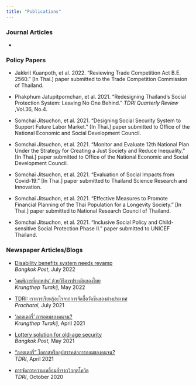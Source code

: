 ```yaml
---
title: "Publications"
---
```


### Journal Articles

-   

### Policy Papers

-   Jakkrit Kuanpoth, et al. 2022. “Reviewing Trade Competition Act B.E. 2560.” \[In Thai.\] paper submitted to the Trade Competition Commission of Thailand.

-   Phakphum Jatupitpornchan, et al. 2021. “Redesigning Thailand’s Social Protection System: Leaving No One Behind.” *TDRI Quarterly Review* ,Vol.36, No.4.

-   Somchai Jitsuchon, et al. 2021. “Designing Social Security System to Support Future Labor Market.” \[In Thai.\] paper submitted to Office of the National Economic and Social Development Council.

-   Somchai Jitsuchon, et al. 2021. “Monitor and Evaluate 12th National Plan Under the Strategy for Creating a Just Society and Reduce Inequality.” \[In Thai.\] paper submitted to Office of the National Economic and Social Development Council.

-   Somchai Jitsuchon, et al. 2021. “Evaluation of Social Impacts from Covid-19.” \[In Thai.\] paper submitted to Thailand Science Research and Innovation.

-   Somchai Jitsuchon, et al. 2021. “Effective Measures to Promote Financial Planning of the Thai Population for a Longevity Society.” \[In Thai.\] paper submitted to National Research Council of Thailand.

-   Somchai Jitsuchon, et al. 2021. “Inclusive Social Policy and Child-sensitive Social Protection Phase II.” paper submitted to UNICEF Thailand.

### Newspaper Articles/Blogs

-   [Disability benefits system needs revamp](https://www.bangkokpost.com/opinion/opinion/2340557/disability-benefits-system-needs-revamp)\
    *Bangkok Post*, July 2022

-   [‘คนพิการที่ตกหล่น’ ด้วยวิธีการประเมินของไทย](https://www.bangkokbiznews.com/columnist/1002528)\
    *Krungthep Turakij*, May 2022

-   [TDRI: เราควรเรียนรู้อะไรจากการจัดซื้อวัคซีนของต่างประเทศ](https://prachatai.com/journal/2021/07/94215)\
    *Prachatai*, July 2021

-   ['ลอตเตอรี่' การออมของคนจน?](https://www.bangkokbiznews.com/news/detail/933972)\
    *Krungthep Turakij*, April 2021

-   [Lottery solution for old-age security](https://www.bangkokpost.com/opinion/opinion/2121651/lottery-solution-for-old-age-security)\
    *Bangkok Post*, May 2021

-   [“ลอตเตอรี่” โอกาสหรืออุปสรรคต่อการออมของคนจน?](https://tdri.or.th/2021/04/lottery-the-expected-utility/)\
    *TDRI*, April 2021

-   [การจัดการความเหลื่อมล้ำจากวิกฤตโควิด](https://tdri.or.th/2020/10/inequalities-in-the-time-of-covid-19/)\
    *TDRI*, October 2020
